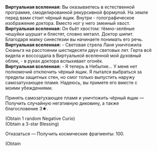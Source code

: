 {{Диалог Начало}}
:'''Виртуальная вселенная:''' Вы оказываетесь в естественной программе, смоделированной рекурсивной формулой. На земле перед вами стоит чёрный ящик. Внутри - голографическое изображение доктора. Вместо ног у него змеиный хвост.
:'''Виртуальная вселенная:''' Он бьёт хвостом: тёмно-зелёные чешуйки шуршат и блестят, словно металл. Доктор шипит. Благодаря маяку синестезии вы начинаете понимать его речь.
:'''Виртуальная вселенная:''' - Световая стрела Ланя уничтожила Сюаньгэ на расстоянии шестидесяти двух световых лет. Герта всё видела и воссоздала в Виртуальной вселенной мой духовный облик, - в руках доктора вспыхивает огонёк.
:'''Виртуальная вселенная:''' - Я теперь в Небытие... У меня нет полномочий отключить чёрный ящик. Я пытался выбраться за пределы защитных стен, но смог только выпустить наружу самозатухающее пламя. Надеюсь, вы примете его вместе с моими убеждениями.
:{{Диалог|Звезда}} Принять самозатухающее пламя и уничтожить чёрный ящик &mdash; Получить случайную негативную диковину, а также благословение 3★.
:;(Obtain 1 random Negative Curio)
:;(Obtain a 3-star Blessing)
:{{Диалог|Звезда}} Отказаться &mdash; Получить космические фрагменты: 100.
:;(Obtain {{Предмет|Космические фрагменты|20|x=100}}
{{Диалог Конец}}